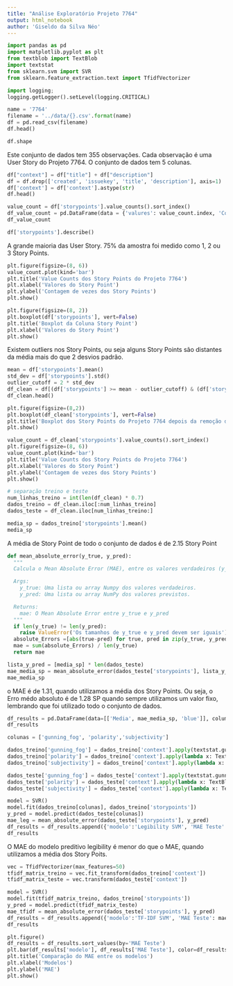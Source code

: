 ```yaml
---
title: "Análise Exploratório Projeto 7764"
output: html_notebook
author: 'Giseldo da Silva Néo'
---
```


```python
import pandas as pd
import matplotlib.pyplot as plt
from textblob import TextBlob
import textstat
from sklearn.svm import SVR
from sklearn.feature_extraction.text import TfidfVectorizer
```

```python
import logging; 
logging.getLogger().setLevel(logging.CRITICAL)
```

```python
name = '7764'
filename = '../data/{}.csv'.format(name)
df = pd.read_csv(filename)
df.head()
```

```python
df.shape
```
Este conjunto de dados tem 355 observações. Cada observação é uma User Story do Projeto 7764. O conjunto de dados tem 5 colunas.

```python
df["context"] = df["title"] + df["description"]
df = df.drop(['created', 'issuekey', 'title', 'description'], axis=1)
df['context'] = df['context'].astype(str)
df.head()
```

```python
value_count = df['storypoints'].value_counts().sort_index()
df_value_count = pd.DataFrame(data = {'valures': value_count.index, 'Contagem': value_count.values})
df_value_count
```


```python
df['storypoints'].describe()
```
A grande maioria das User Story. 75% da amostra foi medido como 1, 2 ou 3 Story Points.


```python
plt.figure(figsize=(8, 6))
value_count.plot(kind='bar')
plt.title('Value Counts dos Story Points do Projeto 7764')
plt.xlabel('Valores do Story Point')
plt.ylabel('Contagem de vezes dos Story Points')
plt.show()
```

```python
plt.figure(figsize=(8, 2))
plt.boxplot(df['storypoints'], vert=False)
plt.title('Boxplot da Coluna Story Point')
plt.xlabel('Valores do Story Point')
plt.show()
```

Existem outliers nos Story Points, ou seja alguns Story Points são distantes da média mais do que 2 desvios padrão.


```python
mean = df['storypoints'].mean()
std_dev = df['storypoints'].std()
outlier_cutoff = 2 * std_dev
df_clean = df[(df['storypoints'] >= mean - outlier_cutoff) & (df['storypoints'] <= mean + outlier_cutoff)]
df_clean.head()
```

```python
plt.figure(figsize=(8,2))
plt.boxplot(df_clean['storypoints'], vert=False)
plt.title('Boxplot dos Story Points do Projeto 7764 depois da remoção dos outliers')
plt.show()
```

```python
value_count = df_clean['storypoints'].value_counts().sort_index()
plt.figure(figsize=(8, 6))
value_count.plot(kind='bar')
plt.title('Value Counts dos Story Points do Projeto 7764')
plt.xlabel('Valores do Story Point')
plt.ylabel('Contagem de vezes dos Story Points')
plt.show()
```

```python
# separação treino e teste
num_linhas_treino = int(len(df_clean) * 0.7)
dados_treino = df_clean.iloc[:num_linhas_treino]
dados_teste = df_clean.iloc[num_linhas_treino:]
```

```python
media_sp = dados_treino['storypoints'].mean()
media_sp
```

A média de Story Point de todo o conjunto de dados é de 2.15 Story Point

```python
def mean_absolute_error(y_true, y_pred):
  """
  Calcula o Mean Absolute Error (MAE), entre os valores verdadeiros (y_true) e os valores previstos (y_pred)

  Args:
    y_true: Uma lista ou array Numpy dos valores verdadeiros.
    y_pred: Uma lista ou array NumPy dos valores previstos.

  Returns:
    mae: O Mean Absolute Error entre y_true e y_pred
  """
  if len(y_true) != len(y_pred):
    raise ValueError('Os tamanhos de y_true e y_pred devem ser iguais')
  absolute_Errors =[abs(true-pred) for true, pred in zip(y_true, y_pred)]
  mae = sum(absolute_Errors) / len(y_true)
  return mae
```


```python
lista_y_pred = [media_sp] * len(dados_teste)
mae_media_sp = mean_absolute_error(dados_teste['storypoints'], lista_y_pred)
mae_media_sp
```

o MAE é de 1.31, quando utilizamos a média dos Story Points. Ou seja, o Erro médo absoluto é de 1.28 SP quando sempre utilizamos um valor fixo, lembrando que foi utilizado todo o conjunto de dados. 

```python
df_results = pd.DataFrame(data=[['Media', mae_media_sp, 'blue']], columns=['modelo', 'MAE Teste', "color"])
df_results
```

```python
colunas = ['gunning_fog', 'polarity','subjectivity']

dados_treino['gunning_fog'] = dados_treino['context'].apply(textstat.gunning_fog)
dados_treino['polarity'] = dados_treino['context'].apply(lambda x: TextBlob(x).sentiment.polarity)
dados_treino['subjectivity'] = dados_treino['context'].apply(lambda x: TextBlob(x).sentiment.subjectivity)

dados_teste['gunning_fog'] = dados_teste['context'].apply(textstat.gunning_fog)
dados_teste['polarity'] = dados_teste['context'].apply(lambda x: TextBlob(x).sentiment.polarity)
dados_teste['subjectivity'] = dados_teste['context'].apply(lambda x: TextBlob(x).sentiment.subjectivity)
```

```python
model = SVR()
model.fit(dados_treino[colunas], dados_treino['storypoints'])
y_pred = model.predict(dados_teste[colunas])
mae_leg = mean_absolute_error(dados_teste['storypoints'], y_pred)
df_results = df_results.append({'modelo':'Legibility SVM', 'MAE Teste': mae_leg, 'color': 'orange'}, ignore_index=True)
df_results
```
O MAE do modelo preditivo legibility é menor do que o MAE, quando utilizamos a média dos Story Poits.

```python
vec = TfidfVectorizer(max_features=50)
tfidf_matrix_treino = vec.fit_transform(dados_treino['context'])
tfidf_matrix_teste = vec.transform(dados_teste['context'])
```

```python
model = SVR()
model.fit(tfidf_matrix_treino, dados_treino['storypoints'])
y_pred = model.predict(tfidf_matrix_teste)
mae_tfidf = mean_absolute_error(dados_teste['storypoints'], y_pred)
df_results = df_results.append({'modelo':'TF-IDF SVM', 'MAE Teste': mae_tfidf, 'color': 'green'}, ignore_index=True)
df_results
```
```python
plt.figure()
df_results = df_results.sort_values(by='MAE Teste')
plt.bar(df_results['modelo'], df_results['MAE Teste'], color=df_results['color'])
plt.title('Comparação do MAE entre os modelos')
plt.xlabel('Modelos')
plt.ylabel('MAE')
plt.show()
```
